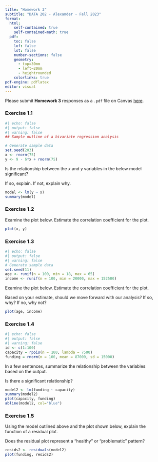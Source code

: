 ```yaml
---
title: "Homework 3"
subtitle: "DATA 202 - Alexander - Fall 2023"
format: 
  html: 
    self-contained: true
    self-contained-math: true
  pdf: 
    toc: false
    lof: false
    lot: false
    number-sections: false
    geometry:
      - top=30mm
      - left=20mm
      - heightrounded
    colorlinks: true
pdf-engine: pdflatex
editor: visual
---
```


Please submit **Homework 3** responses as a `.pdf` file on Canvas [here](https://canvas.howard.edu/courses/40683).

### Exercise 1.1

```r
#| echo: false
#| output: false
#| warning: false
## Sample outline of a bivariate regression analysis

# Generate sample data
set.seed(203)
x <- rnorm(75)
y <- 9 - 6*x + rnorm(75)
```

Is the relationship between the $x$ and $y$ variables in the below model significant? 

If so, explain. If not, explain why.

```r
model <- lm(y ~ x)
summary(model)
```

### Exercise 1.2

Examine the plot below. Estimate the correlation coefficient for the plot.

```r
plot(x, y)
```

### Exercise 1.3

```r
#| echo: false
#| output: false
#| warning: false
# Generate sample data
set.seed(11)
age <- runif(n = 100, min = 18, max = 65)
income <- runif(n = 100, min = 20000, max = 152500)
```

Examine the plot below. Estimate the correlation coefficient for the plot.

Based on your estimate, should we move forward with our analysis? If so, why? If no, why not?

```r
plot(age, income)
```


### Exercise 1.4

```r
#| echo: false
#| output: false
#| warning: false
id <- c(1:100)
capacity = rpois(n = 100, lambda = 7500)
funding = rnorm(n = 100, mean = 87000, sd = 15000)
```

In a few sentences, summarize the relationship between the variables based on the output.

Is there a significant relationship?

```r
model2 <- lm(funding ~ capacity)
summary(model2)
plot(capacity, funding)
abline(model2, col="blue")
```


### Exercise 1.5

Using the model outlined above and the plot shown below, explain the function of a residual plot.

Does the residual plot represent a "healthy" or "problematic" pattern?

```r
resids2 <- residuals(model2)
plot(funding, resids2)
```

